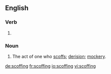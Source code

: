 ==English==

===Verb===
{{head|en}}

# {{present participle of|scoff|lang=en}}

===Noun===
{{en-noun}}

# The act of one who [[scoff]]s; [[derision]]; [[mockery]].

[[de:scoffing]]
[[fr:scoffing]]
[[io:scoffing]]
[[vi:scoffing]]